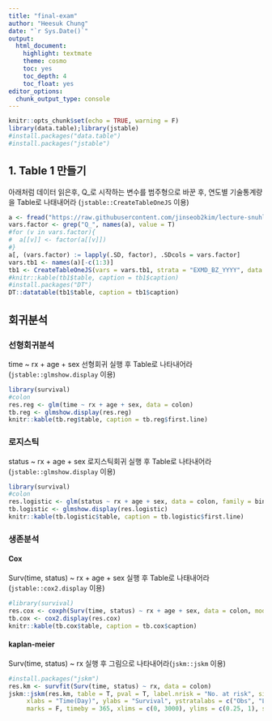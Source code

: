 ```yaml
---
title: "final-exam"
author: "Heesuk Chung"
date: "`r Sys.Date()`"
output: 
  html_document: 
    highlight: textmate
    theme: cosmo
    toc: yes
    toc_depth: 4
    toc_float: yes
editor_options: 
  chunk_output_type: console
---
```


```r
knitr::opts_chunk$set(echo = TRUE, warning = F)
library(data.table);library(jstable)
#install.packages("data.table")
#install.packages("jstable")
```

## 1. Table 1 만들기

아래처럼 데이터 읽은후, Q_로 시작하는 변수를 범주형으로 바꾼 후, 연도별 기술통계량을 Table로 나태내어라 (`jstable::CreateTableOneJS` 이용)

```r
a <- fread("https://raw.githubusercontent.com/jinseob2kim/lecture-snuhlab/master/data/example_g1e.csv")
vars.factor <- grep("Q_", names(a), value = T)
#for (v in vars.factor){
#  a[[v]] <- factor(a[[v]])
#}
a[, (vars.factor) := lapply(.SD, factor), .SDcols = vars.factor]
vars.tb1 <- names(a)[-c(1:3)]
tb1 <- CreateTableOneJS(vars = vars.tb1, strata = "EXMD_BZ_YYYY", data = a)
#knitr::kable(tb1$table, caption = tb1$caption)
#install.packages("DT")
DT::datatable(tb1$table, caption = tb1$caption)
```


## 회귀분석

### 선형회귀분석

time ~ rx + age + sex 선형회귀 실행 후 Table로 나타내어라(`jstable::glmshow.display` 이용)

```r
library(survival)
#colon
res.reg <- glm(time ~ rx + age + sex, data = colon)
tb.reg <- glmshow.display(res.reg)
knitr::kable(tb.reg$table, caption = tb.reg$first.line)
```


### 로지스틱

status ~ rx + age + sex 로지스틱회귀 실행 후 Table로 나타내어라(`jstable::glmshow.display` 이용)

```r
library(survival)
#colon
res.logistic <- glm(status ~ rx + age + sex, data = colon, family = binomial)
tb.logistic <- glmshow.display(res.logistic)
knitr::kable(tb.logistic$table, caption = tb.logistic$first.line)
```


### 생존분석

#### Cox

Surv(time, status) ~ rx + age + sex 실행 후 Table로 나태내어라(`jstable::cox2.display` 이용)

```r
#library(survival)
res.cox <- coxph(Surv(time, status) ~ rx + age + sex, data = colon, model = T)
tb.cox <- cox2.display(res.cox)
knitr::kable(tb.cox$table, caption = tb.cox$caption)
```


#### kaplan-meier

Surv(time, status) ~ rx 실행 후 그림으로 나타내어라(`jskm::jskm` 이용)

```r
#install.packages("jskm")
res.km <- survfit(Surv(time, status) ~ rx, data = colon)
jskm::jskm(res.km, table = T, pval = T, label.nrisk = "No. at risk", size.label.nrisk = 8, 
     xlabs = "Time(Day)", ylabs = "Survival", ystratalabs = c("Obs", "Lev", "Lev + 5FU"), ystrataname = "rx",
     marks = F, timeby = 365, xlims = c(0, 3000), ylims = c(0.25, 1), showpercent = T)
```

